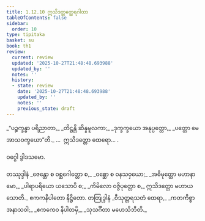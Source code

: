 ```yaml
---
title: 1.12.10 ဣသိဒတ္တတ္ထေရဂါထာ
tableOfContents: false
sidebar:
  order: 10
type: tipitaka
basket: su
book: th1
review:
  current: review
  updated: '2025-10-27T21:48:48.693988'
  updated_by: ''
  notes: ''
  history:
  - state: review
    date: '2025-10-27T21:48:48.693988'
    updated_by: ''
    notes: ''
    previous_state: draft
---
```



<ReviewStatus review={frontmatter.review} showDetails={true} />

<HypothesisAnnotation frontmatter={frontmatter} />

<DynamicBreadcrumb />

<Division number="120" book="th1" e="ch" v="19" p="245">

<Paragraph number="267" type="verses" book="th1">
_“ပဉ္စက္ခန္ဓာ ပရိညာတာ,_  
_တိဋ္ဌန္တိ ဆိန္နမူလကာ;_  
_ဒုက္ခက္ခယော အနုပ္ပတ္တော,_  
_ပတ္တော မေ အာသဝက္ခယော”တိ._  


</Paragraph>
</Division>

<Paragraph number="268" type="center" book="th1">
…  ဣသိဒတ္တော ထေရော… .

  
ဝဂ္ဂေါ ဒွါဒသမော.



</Paragraph>

<Paragraph number="269" type="center" book="th1">
တဿုဒ္ဒါနံ


</Paragraph>

<Paragraph number="270" type="verses" book="th1">
_ဇေန္တော စ ဝစ္ဆဂေါတ္တော စ,_  
_ဝစ္ဆော စ ဝနသဝှယော;_  
_အဓိမုတ္တော မဟာနာမော,_  
_ပါရာပရိယော ယသောပိ စ;_  
_ကိမိလော ဝဇ္ဇိပုတ္တော စ,_  
ဣသိဒတ္တော မဟာယသောတိ._  


</Paragraph>

<Paragraph number="271" type="center" book="th1">
ဧကကနိပါတော နိဋ္ဌိတော.



</Paragraph>

<Paragraph number="272" type="center" book="th1">
တတြုဒ္ဒါနံ


</Paragraph>

<Paragraph number="273" type="verses" book="th1">
_ဝီသုတ္တရသတံ ထေရာ,_  
_ကတကိစ္စာ အနာသဝါ;_  
_ဧကကေဝ နိပါတမှိ,_  
_သုသင်္ဂီတာ မဟေသိဘီတိ._
</Paragraph>